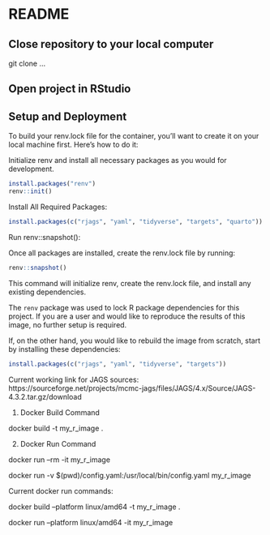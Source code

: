 # README

## Close repository to your local computer

git clone ...

## Open project in RStudio



## Setup and Deployment

To build your renv.lock file for the container, you’ll want to create it on your local machine first. Here’s how to do it:

Initialize renv and install all necessary packages as you would for development.

```r
install.packages("renv")
renv::init()
```

Install All Required Packages:

```r
install.packages(c("rjags", "yaml", "tidyverse", "targets", "quarto"))
```

Run renv::snapshot():

Once all packages are installed, create the renv.lock file by running:

```r
renv::snapshot()
```

This command will initialize renv, create the renv.lock file, and install any existing dependencies.

The `renv` package was used to lock R package dependencies for this project. If 
you are a user and would like to reproduce the results of this image, no further 
setup is required. 

If, on the other hand, you would like to rebuild the image from scratch, start by
installing these dependencies:

```r
install.packages(c("rjags", "yaml", "tidyverse", "targets"))
```

Current working link for JAGS sources:
https://sourceforge.net/projects/mcmc-jags/files/JAGS/4.x/Source/JAGS-4.3.2.tar.gz/download

1. Docker Build Command

docker build -t my_r_image .

2. Docker Run Command

docker run --rm -it my_r_image

docker run -v $(pwd)/config.yaml:/usr/local/bin/config.yaml my_r_image


Current docker run commands:


docker build --platform linux/amd64 -t my_r_image .

docker run --platform linux/amd64 -it my_r_image






